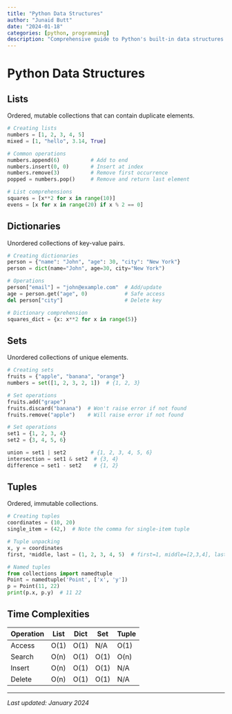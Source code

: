 ```yaml
---
title: "Python Data Structures"
author: "Junaid Butt"
date: "2024-01-18"
categories: [python, programming]
description: "Comprehensive guide to Python's built-in data structures."
---
```


# Python Data Structures

## Lists

Ordered, mutable collections that can contain duplicate elements.

```python
# Creating lists
numbers = [1, 2, 3, 4, 5]
mixed = [1, "hello", 3.14, True]

# Common operations
numbers.append(6)          # Add to end
numbers.insert(0, 0)       # Insert at index
numbers.remove(3)          # Remove first occurrence
popped = numbers.pop()     # Remove and return last element

# List comprehensions
squares = [x**2 for x in range(10)]
evens = [x for x in range(20) if x % 2 == 0]
```

## Dictionaries

Unordered collections of key-value pairs.

```python
# Creating dictionaries
person = {"name": "John", "age": 30, "city": "New York"}
person = dict(name="John", age=30, city="New York")

# Operations
person["email"] = "john@example.com"  # Add/update
age = person.get("age", 0)            # Safe access
del person["city"]                    # Delete key

# Dictionary comprehension
squares_dict = {x: x**2 for x in range(5)}
```

## Sets

Unordered collections of unique elements.

```python
# Creating sets
fruits = {"apple", "banana", "orange"}
numbers = set([1, 2, 3, 2, 1])  # {1, 2, 3}

# Set operations
fruits.add("grape")
fruits.discard("banana")  # Won't raise error if not found
fruits.remove("apple")    # Will raise error if not found

# Set operations
set1 = {1, 2, 3, 4}
set2 = {3, 4, 5, 6}

union = set1 | set2        # {1, 2, 3, 4, 5, 6}
intersection = set1 & set2  # {3, 4}
difference = set1 - set2    # {1, 2}
```

## Tuples

Ordered, immutable collections.

```python
# Creating tuples
coordinates = (10, 20)
single_item = (42,)  # Note the comma for single-item tuple

# Tuple unpacking
x, y = coordinates
first, *middle, last = (1, 2, 3, 4, 5)  # first=1, middle=[2,3,4], last=5

# Named tuples
from collections import namedtuple
Point = namedtuple('Point', ['x', 'y'])
p = Point(11, 22)
print(p.x, p.y)  # 11 22
```

## Time Complexities

| Operation | List | Dict | Set | Tuple |
|-----------|------|------|-----|-------|
| Access    | O(1) | O(1) | N/A | O(1)  |
| Search    | O(n) | O(1) | O(1)| O(n)  |
| Insert    | O(n) | O(1) | O(1)| N/A   |
| Delete    | O(n) | O(1) | O(1)| N/A   |

---

*Last updated: January 2024*